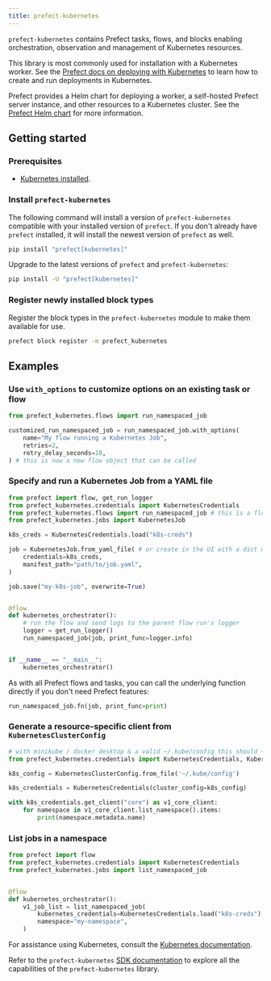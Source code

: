 ```yaml
---
title: prefect-kubernetes
---
```


`prefect-kubernetes` contains Prefect tasks, flows, and blocks enabling orchestration, observation and management of Kubernetes resources.

This library is most commonly used for installation with a Kubernetes worker. See the [Prefect docs on deploying with Kubernetes](/v3/how-to-guides/deployment_infra/kubernetes) to learn how to create and run deployments in Kubernetes.

Prefect provides a Helm chart for deploying a worker, a self-hosted Prefect server instance, and other resources to a Kubernetes cluster. See the [Prefect Helm chart](https://github.com/PrefectHQ/prefect-helm) for more information.

## Getting started

### Prerequisites

- [Kubernetes installed](https://kubernetes.io/).

### Install `prefect-kubernetes`

The following command will install a version of `prefect-kubernetes` compatible with your installed version of `prefect`.
If you don't already have `prefect` installed, it will install the newest version of `prefect` as well.

```bash
pip install "prefect[kubernetes]"
```

Upgrade to the latest versions of `prefect` and `prefect-kubernetes`:

```bash
pip install -U "prefect[kubernetes]"
```

### Register newly installed block types

Register the block types in the `prefect-kubernetes` module to make them available for use.

```bash
prefect block register -m prefect_kubernetes
```

## Examples

### Use `with_options` to customize options on an existing task or flow

```python
from prefect_kubernetes.flows import run_namespaced_job

customized_run_namespaced_job = run_namespaced_job.with_options(
    name="My flow running a Kubernetes Job",
    retries=2,
    retry_delay_seconds=10,
) # this is now a new flow object that can be called
```

### Specify and run a Kubernetes Job from a YAML file

```python
from prefect import flow, get_run_logger
from prefect_kubernetes.credentials import KubernetesCredentials
from prefect_kubernetes.flows import run_namespaced_job # this is a flow
from prefect_kubernetes.jobs import KubernetesJob

k8s_creds = KubernetesCredentials.load("k8s-creds")

job = KubernetesJob.from_yaml_file( # or create in the UI with a dict manifest
    credentials=k8s_creds,
    manifest_path="path/to/job.yaml",
)

job.save("my-k8s-job", overwrite=True)


@flow
def kubernetes_orchestrator():
    # run the flow and send logs to the parent flow run's logger
    logger = get_run_logger()
    run_namespaced_job(job, print_func=logger.info)


if __name__ == "__main__":
    kubernetes_orchestrator()
```

As with all Prefect flows and tasks, you can call the underlying function directly if you don't need Prefect features:

```python
run_namespaced_job.fn(job, print_func=print)
```

### Generate a resource-specific client from `KubernetesClusterConfig`

```python
# with minikube / docker desktop & a valid ~/.kube/config this should ~just work~
from prefect_kubernetes.credentials import KubernetesCredentials, KubernetesClusterConfig

k8s_config = KubernetesClusterConfig.from_file('~/.kube/config')

k8s_credentials = KubernetesCredentials(cluster_config=k8s_config)

with k8s_credentials.get_client("core") as v1_core_client:
    for namespace in v1_core_client.list_namespace().items:
        print(namespace.metadata.name)
```

### List jobs in a namespace

```python
from prefect import flow
from prefect_kubernetes.credentials import KubernetesCredentials
from prefect_kubernetes.jobs import list_namespaced_job


@flow
def kubernetes_orchestrator():
    v1_job_list = list_namespaced_job(
        kubernetes_credentials=KubernetesCredentials.load("k8s-creds"),
        namespace="my-namespace",
    )
```


For assistance using Kubernetes, consult the [Kubernetes documentation](https://kubernetes.io/).

Refer to the `prefect-kubernetes` [SDK documentation](https://reference.prefect.io/prefect_kubernetes/) to explore all the capabilities of the `prefect-kubernetes` library.
